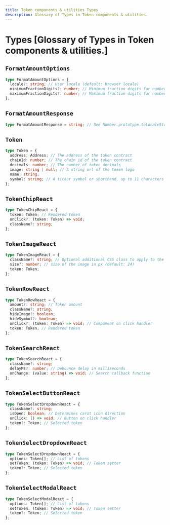 ```yaml
---
title: Token components & utilities Types
description: Glossary of Types in Token components & utilities.
---
```







# Types [Glossary of Types in Token components & utilities.]

## `FormatAmountOptions`

```ts
type FormatAmountOptions = {
  locale?: string; // User locale (default: browser locale)
  minimumFractionDigits?: number; // Minimum fraction digits for number decimals (default: 0)
  maximumFractionDigits?: number; // Maximum fraction digits for number decimals (default: 0)
};
```

## `FormatAmountResponse`

```ts
type FormatAmountResponse = string; // See Number.prototype.toLocaleString for more info
```

## `Token`

```ts
type Token = {
  address: Address; // The address of the token contract
  chainId: number; // The chain id of the token contract
  decimals: number; // The number of token decimals
  image: string | null; // A string url of the token logo
  name: string;
  symbol: string; // A ticker symbol or shorthand, up to 11 characters
};
```

## `TokenChipReact`

```ts
type TokenChipReact = {
  token: Token; // Rendered token
  onClick?: (token: Token) => void;
  className?: string;
};
```

## `TokenImageReact`

```ts
type TokenImageReact = {
  className?: string; // Optional additional CSS class to apply to the component
  size?: number; // size of the image in px (default: 24)
  token: Token;
};
```

## `TokenRowReact`

```ts
type TokenRowReact = {
  amount?: string; // Token amount
  className?: string;
  hideImage?: boolean;
  hideSymbol?: boolean;
  onClick?: (token: Token) => void; // Component on click handler
  token: Token; // Rendered token
};
```

## `TokenSearchReact`

```ts
type TokenSearchReact = {
  className?: string;
  delayMs?: number; // Debounce delay in milliseconds
  onChange: (value: string) => void; // Search callback function
};
```

## `TokenSelectButtonReact`

```ts
type TokenSelectDropdownReact = {
  className?: string;
  isOpen: boolean; // Determines carot icon direction
  onClick: () => void; // Button on click handler
  token?: Token; // Selected token
};
```

## `TokenSelectDropdownReact`

```ts
type TokenSelectDropdownReact = {
  options: Token[]; // List of tokens
  setToken: (token: Token) => void; // Token setter
  token?: Token; // Selected token
};
```

## `TokenSelectModalReact`

```ts
type TokenSelectModalReact = {
  options: Token[]; // List of tokens
  setToken: (token: Token) => void; // Token setter
  token?: Token; // Selected token
};
```


<FeedbackWidget />
